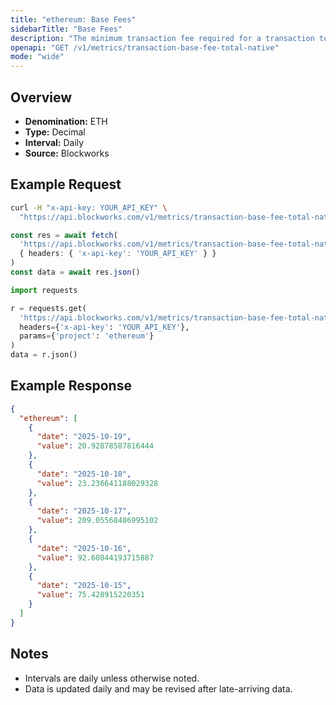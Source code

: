 ```yaml
---
title: "ethereum: Base Fees"
sidebarTitle: "Base Fees"
description: "The minimum transaction fee required for a transaction to be included in a block"
openapi: "GET /v1/metrics/transaction-base-fee-total-native"
mode: "wide"
---
```


## Overview

- **Denomination:** ETH
- **Type:** Decimal
- **Interval:** Daily
- **Source:** Blockworks

## Example Request

<CodeGroup>

```bash cURL
curl -H "x-api-key: YOUR_API_KEY" \
  "https://api.blockworks.com/v1/metrics/transaction-base-fee-total-native?project=ethereum"
```

```typescript TypeScript
const res = await fetch(
  'https://api.blockworks.com/v1/metrics/transaction-base-fee-total-native?project=ethereum',
  { headers: { 'x-api-key': 'YOUR_API_KEY' } }
)
const data = await res.json()
```

```python Python
import requests

r = requests.get(
  'https://api.blockworks.com/v1/metrics/transaction-base-fee-total-native',
  headers={'x-api-key': 'YOUR_API_KEY'},
  params={'project': 'ethereum'}
)
data = r.json()
```

</CodeGroup>

## Example Response

```json
{
  "ethereum": [
    {
      "date": "2025-10-19",
      "value": 20.92878587816444
    },
    {
      "date": "2025-10-18",
      "value": 23.236641188029328
    },
    {
      "date": "2025-10-17",
      "value": 209.05568486995102
    },
    {
      "date": "2025-10-16",
      "value": 92.60844193715887
    },
    {
      "date": "2025-10-15",
      "value": 75.428915220351
    }
  ]
}
```

## Notes
- Intervals are daily unless otherwise noted.
- Data is updated daily and may be revised after late-arriving data.